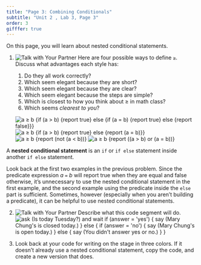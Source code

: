 ```yaml
---
title: "Page 3: Combining Conditionals"
subtitle: "Unit 2 , Lab 3, Page 3"
order: 3
gifffer: true
---
```


::: learn
On this page, you will learn about nested conditional statements.
:::

::: forYouToDo
<ol>

<li>



<img src="/img/icons/talk-with-your-partner-mini.png" title="Talk with Your Partner" alt="Talk with Your Partner" class="inline"/> Here are four possible ways to define `≥`. Discuss what advantages each style has: <br />

<ol>

<li>Do they all work correctly?</li>

<li>Which seem elegant because they are short?</li>

<li>Which seem elegant because they are clear?</li>

<li>Which seem elegant because the steps are simple?</li>

<li>Which is closest to how you think about ≥ in math class?</li>

<li>Which seems <em>clearest to you</em>?</li>

</ol>

<img src="/img/2-complexity/ge-ifelseelse.png" title="a ≥ b {if (a &gt; b) {report true} else {if (a = b) {report true} else {report false}}}" alt="a ≥ b {if (a &gt; b) {report true} else {if (a = b) {report true} else {report false}}}" class="ms-4"/> <img src="/img/2-complexity/ge-ifelse.png" title="a ≥ b {if (a &gt; b) {report true} else {report (a = b)}}" alt="a ≥ b {if (a &gt; b) {report true} else {report (a = b)}}" class="ms-4"/> <img src="/img/2-complexity/ge-notless.png" title="a ≥ b {report (not (a &lt; b))}" alt="a ≥ b {report (not (a &lt; b))}" class="ms-4"/> <img src="/img/2-complexity/ge-or.png" title="a ≥ b {report ((a &gt; b) or (a = b))}" alt="a ≥ b {report ((a &gt; b) or (a = b))}" class="ms-4"/>

</li>

</ol>
:::

::: vocabBig


<p>A <strong>nested conditional statement</strong> is an `if` or `if else` statement inside another `if else` statement.</p>
:::

<p>Look back at the first two examples in the previous problem. Since the predicate expression <var>a</var> `=` <var>b</var> will report true when they are equal and false otherwise, it's unnecessary to use the nested conditional statement in the first example, and the second example using the predicate inside the `else` part is sufficient. Sometimes, however (especially when you aren't building a predicate), it can be helpful to use nested conditional statements.</p>

::: forYouToDo
<ol start="2">

<li>



<img src="/img/icons/talk-with-your-partner.png" title="Talk with Your Partner" alt="Talk with Your Partner" class="float-end"/> Describe what this code segment will do.<br /> <img src="/img/2-complexity/is-today-tuesday.png" title="ask (Is today Tuesday?) and wait
if (answer = &apos;yes&apos;)
{
say (Mary Chung&apos;s is closed today.)
}
else
{
if (answer = &apos;no&apos;)
{
say (Mary Chung&apos;s is open today.)
} else {
say (You didn&apos;t answer yes or no.)
}
}" alt="ask (Is today Tuesday?) and wait
if (answer = &apos;yes&apos;)
{
say (Mary Chung&apos;s is closed today.)
}
else
{
if (answer = &apos;no&apos;)
{
say (Mary Chung&apos;s is open today.)
}
else
{
say (You didn&apos;t answer yes or no.)
}
}" class="ms-4"/>

</li>



<li>Look back at your code for writing on the stage in three colors. If it doesn't already use a nested conditional statement, copy the code, and create a new version that does.</li>

</ol>
:::
